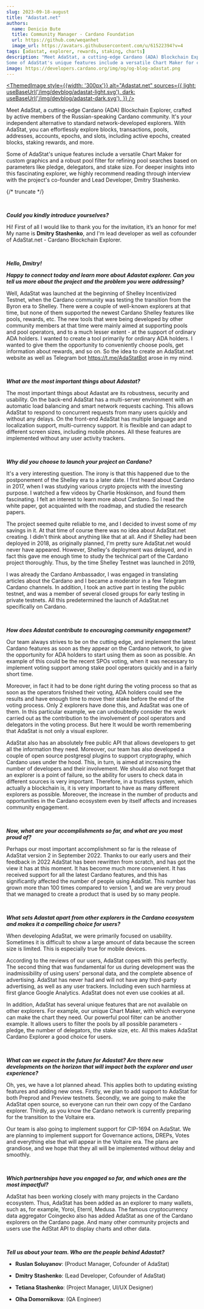 ```yaml
---
slug: 2023-09-18-august
title: "Adastat.net"
authors:
  name: Denicio Bute
  title: Community Manager - Cardano Foundation
  url: https://github.com/weqanhet
  image_url: https://avatars.githubusercontent.com/u/61522394?v=4  
tags: [adastat, explorer, rewards, staking, charts]
description: "Meet AdaStat, a cutting-edge Cardano (ADA) Blockchain Explorer, crafted by active members of the Russian-speaking Cardano community. It's your independent alternative to standard network-developed explorers. With AdaStat, you can effortlessly explore blocks, transactions, pools, addresses, accounts, epochs, and slots, including active epochs, created blocks, staking rewards, and more.
Some of AdaStat's unique features include a versatile Chart Maker for custom graphics and a robust pool filter for refining pool searches based on parameters like pledge, delegators, and stake size. For deeper insights into this fascinating explorer, we highly recommend reading through interview with the project's co-founder and Lead Developer, Dmitry Stashenko."
image: https://developers.cardano.org/img/og/og-blog-adastat.png
---
```



 [<ThemedImage
style={{width: '300px'}}
alt="Adastat.net"
sources={{
    light: useBaseUrl('/img/devblog/adastat-light.svg'),
    dark: useBaseUrl('/img/devblog/adastat-dark.svg'),
  }}
/>](https://adastat.net/)

Meet AdaStat, a cutting-edge Cardano (ADA) Blockchain Explorer, crafted by active members of the Russian-speaking Cardano community. It's your independent alternative to standard network-developed explorers. With AdaStat, you can effortlessly explore blocks, transactions, pools, addresses, accounts, epochs, and slots, including active epochs, created blocks, staking rewards, and more.

Some of AdaStat's unique features include a versatile Chart Maker for custom graphics and a robust pool filter for refining pool searches based on parameters like pledge, delegators, and stake size. For deeper insights into this fascinating explorer, we highly recommend reading through interview with the project's co-founder and Lead Developer, Dmitry Stashenko. 

{/* truncate */}

<br />

**_Could you kindly introduce yourselves?_**

Hi! First of all I would like to thank you for the invitation, it’s an honor for me! My name is **Dmitry Stashenko**, and I'm lead developer as well as cofounder of AdaStat.net - Cardano Blockchain Explorer.


<br />

**_Hello, Dmitry!_**

**_Happy to connect today and learn more about Adastat explorer. Can you tell us more about the project and the problem you were addressing?_**

Well, AdaStat was launched at the beginning of Shelley Incentivized Testnet, when the Cardano community was testing the transition from the Byron era to Shelley. There were a couple of well-known explorers at that time, but none of them supported the newest Cardano Shelley features like pools, rewards, etc. The new tools that were being developed by other community members at that time were mainly aimed at supporting pools and pool operators, and to a much lesser extent - at the support of ordinary ADA holders. I wanted to create a tool primarily for ordinary ADA holders. I wanted to give them the opportunity to conveniently choose pools, get information about rewards, and so on. So the idea to create an AdaStat.net website as well as Telegram bot https://t.me/AdaStatBot arose in my mind. 


<br />

**_What are the most important things about Adastat?_**

The most important things about Adastat are its robustness, security and usability. On the back-end AdaStat has a multi-server environment with an automatic load balancing and smart network requests caching. This allows AdaStat to respond to concurrent requests from many users quickly and without any delays. On the front-end AdaStat has multiple language and localization support, multi-currency support. It is flexible and can adapt to different screen sizes, including mobile phones. All these features are implemented without any user activity trackers.


<br />

**_Why did you choose to launch your project on Cardano?_**

It's a very interesting question. The irony is that this happened due to the postponement of the Shelley era to a later date. I first heard about Cardano in 2017, when I was studying various crypto projects with the investing purpose. I watched a few videos by Charlie Hoskinson, and found them fascinating. I felt an interest to learn more about Cardano. So I read the white paper, got acquainted with the roadmap, and studied the research papers. 

The project seemed quite reliable to me, and I decided to invest some of my savings in it. At that time of course there was no idea about AdaStat.net creating. I didn't think about anything like that at all. And if Shelley had been deployed in 2018, as originally planned, I'm pretty sure AdaStat.net would never have appeared. However, Shelley's deployment was delayed, and in fact this gave me enough time to study the technical part of the Cardano project thoroughly. Thus, by the time Shelley Testnet was launched in 2019, 

I was already the Cardano Ambassador, I was engaged in translating articles about the Cardano and I became a moderator in a few Telegram Cardano channels. In addition, I took an active part in testing the public testnet, and was a member of several closed groups for early testing in private testnets. All this predetermined the launch of AdaStat.net specifically on Cardano.


<br />

**_How does Adastat contribute to encouraging community engagement?_**

Our team always strives to be on the cutting edge, and implement the latest Cardano features as soon as they appear on the Cardano network, to give the opportunity for ADA holders to start using them as soon as possible. An example of this could be the recent SPOs voting, when it was necessary to implement voting support among stake pool operators quickly and in a fairly short time. 

Moreover, in fact it had to be done right during the voting process so that as soon as the operators finished their voting, ADA holders could see the results and have enough time to move their stake before the end of the voting process. Only 2 explorers have done this, and AdaStat was one of them. In this particular example, we can undoubtedly consider the work carried out as the contribution to the involvement of pool operators and delegators in the voting process. But here It would be worth remembering that AdaStat is not only a visual explorer. 

AdaStat also has an absolutely free public API that allows developers to get all the information they need. Moreover, our team has also developed a couple of open source postgresql plugins to support cryptography, which Cardano uses under the hood. This, in turn, is aimed at increasing the number of developers and their involvement. We should also not forget that an explorer is a point of failure, so the ability for users to check data in different sources is very important. Therefore, in a trustless system, which actually a blockchain is, it is very important to have as many different explorers as possible. Moreover, the increase in the number of products and opportunities in the Cardano ecosystem even by itself affects and increases community engagement.


<br />

**_Now, what are your accomplishments so far, and what are you most proud of?_**

Perhaps our most important accomplishment so far is the release of AdaStat version 2 in September 2022. Thanks to our early users and their feedback in 2022 AdaStat has been rewritten from scratch, and has got the view it has at this moment. It has become much more convenient. It has received support for all the latest Cardano features, and this has significantly affected the number of people using AdaStat. This number has grown more than 100 times compared to version 1, and we are very proud that we managed to create a product that is used by so many people.


<br />

**_What sets Adastat apart from other explorers in the Cardano ecosystem and makes it a compelling choice for users?_**

When developing AdaStat, we were primarily focused on usability. Sometimes it is difficult to show a large amount of data because the screen size is limited. This is especially true for mobile devices. 

According to the reviews of our users, AdaStat copes with this perfectly. The second thing that was fundamental for us during development was the inadmissibility of using users' personal data, and the complete absence of advertising. AdaStat has never had and will not have any third-party advertising, as well as any user trackers. Including even such harmless at first glance Google Analytics. AdaStat does not even use cookies at all. 

In addition, AdaStat has several unique features that are not available on other explorers. For example, our unique Chart Maker, with which everyone can make the chart they need. Our powerful pool filter can be another example. It allows users to filter the pools by all possible parameters - pledge, the number of delegators, the stake size, etc. All this makes AdaStat Cardano Explorer a good choice for users.


<br />

**_What can we expect in the future for Adastat? Are there new developments on the horizon that will impact both the explorer and user experience?_**

Oh, yes, we have a lot planned ahead. This applies both to updating existing features and adding new ones. Firstly, we plan to add support to AdaStat for both Preprod and Preview testnets. Secondly, we are going to make the AdaStat open source, so everyone can run their own copy of the Cardano explorer. Thirdly, as you know the Cardano network is currently preparing for the transition to the Voltaire era. 

Our team is also going to implement support for CIP-1694 on AdaStat. We are planning to implement support for Governance actions, DREPs, Votes and everything else that will appear in the Voltaire era. The plans are grandiose, and we hope that they all will be implemented without delay and smoothly.


<br />

**_Which partnerships have you engaged so far, and which ones are the most impactful?_**

AdaStat has been working closely with many projects in the Cardano ecosystem. Thus, AdaStat has been added as an explorer to many wallets, such as, for example, Yoroi, Eternl, Medusa. The famous cryptocurrency data aggregator Coingecko also has added AdaStat as one of the Cardano explorers on the Cardano page. And many other community projects and users use the AdStat API to display charts and other data.


<br />

**_Tell us about your team. Who are the people behind Adastat?_**

- **Ruslan Soluyanov**: (Product Manager, Cofounder of AdaStat)

- **Dmitry Stashenko**: (Lead Developer, Cofounder of AdaStat)

- **Tetiana Stashenko**: (Project Manager, UI/UX Designer)

- **Olha Domornikova**: (QA Engineer)